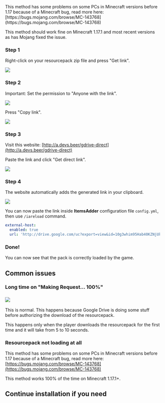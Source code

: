 

<Warning>
This method has some problems on some PCs in Minecraft versions before 1.17 because of a Minecraft bug, read more here: [https://bugs.mojang.com/browse/MC-143768](https://bugs.mojang.com/browse/MC-143768)

This method should work fine on Minecraft 1.17.1 and most recent versions as has Mojang fixed the issue.
</Warning>


### Step 1

Right-click on your resourcepack zip file and press "Get link".

![](</assets/images/immagine (19).png>)

### Step 2

Important: Set the permission to "Anyone with the link".

![](</assets/images/immagine (7).png>)

Press "Copy link".

![](</assets/images/immagine (5).png>)

### Step 3

Visit this website: [http://a.devs.beer/gdrive-direct](http://a.devs.beer/gdrive-direct)

Paste the link and click "Get direct link".

<img src="/assets/images/immagine (20).png" data-size="original" />

### Step 4

The website automatically adds the generated link in your clipboard.

![](</assets/images/immagine (72).png>)

You can now paste the link inside **ItemsAdder** configuration file `config.yml`, then use `/iareload` command.


```yaml config.yml lines icon="yaml"
external-host:
  enabled: true
  url: 'http://drive.google.com/uc?export=view&id=10g3whim95Hab40KZNjUkwY9FUuqKMGh5'
```


### Done!

You can now see that the pack is correctly loaded by the game.

## Common issues

### Long time on "Making Request... 100%"

### ![](</assets/images/immagine (3).png>)

This is normal. This happens because Google Drive is doing some stuff before authorizing the download of the resourcepack.

This happens only when the player downloads the resourcepack for the first time and it will take from 5 to 10 seconds.

### Resourcepack not loading at all

This method has some problems on some PCs in Minecraft versions before 1.17 because of a Minecraft bug, read more here: [https://bugs.mojang.com/browse/MC-143768](https://bugs.mojang.com/browse/MC-143768)

This method works 100% of the time on Minecraft 1.17.1+.

## Continue installation if you need


<Card title="First Install" icon="text" href="/first-install" horizontal></Card>
